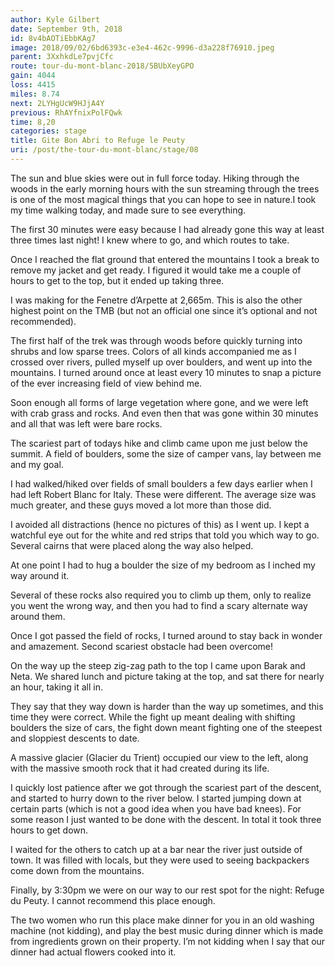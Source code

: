 ```yaml
---
author: Kyle Gilbert
date: September 9th, 2018
id: 8v4bAOTiEbbKAg7
image: 2018/09/02/6bd6393c-e3e4-462c-9996-d3a228f76910.jpeg
parent: 3XxhkdLe7pvjCfc
route: tour-du-mont-blanc-2018/5BUbXeyGPO
gain: 4044
loss: 4415
miles: 8.74
next: 2LYHgUcW9HJjA4Y
previous: RhAYfnixPolFQwk
time: 8,20
categories: stage
title: Gite Bon Abri to Refuge le Peuty
uri: /post/the-tour-du-mont-blanc/stage/08
---
```


<Stats />

<Route />

The sun and blue skies were out in full force today. Hiking through the
woods in the early morning hours with the sun streaming through the trees is
one of the most magical things that you can hope to see in nature.I took my
time walking today, and made sure to see everything.

The first 30 minutes were easy because I had already gone this way at least
three times last night! I knew where to go, and which routes to take.

Once I reached the flat ground that entered the mountains I took a break to
remove my jacket and get ready. I figured it would take me a couple of hours to
get to the top, but it ended up taking three.

I was making for the Fenetre d’Arpette at 2,665m. This is also the other highest
point on the TMB (but not an official one since it’s optional and not
recommended).

The first half of the trek was through woods before quickly turning into shrubs
and low sparse trees. Colors of all kinds accompanied me as I crossed over
rivers, pulled myself up over boulders, and went up into the mountains. I
turned around once at least every 10 minutes to snap a picture of the ever
increasing field of view behind me.

Soon enough all forms of large vegetation where gone, and we were left with crab
grass and rocks. And even then that was gone within 30 minutes and all that was
left were bare rocks.

The scariest part of todays hike and climb came upon me just below the summit. A
field of boulders, some the size of camper vans, lay between me and my goal.

I had walked/hiked over fields of small boulders a few days earlier when I had
left Robert Blanc for Italy. These were different. The average size was much
greater, and these guys moved a lot more than those did.

I avoided all distractions (hence no pictures of this) as I went up. I kept a
watchful eye out for the white and red strips that told you which way to go.
Several cairns that were placed along the way also helped.

At one point I had to hug a boulder the size of my bedroom as I inched my way
around it.

Several of these rocks also required you to climb up them, only to realize you
went the wrong way, and then you had to find a scary alternate way around
them.

Once I got passed the field of rocks, I turned around to stay back in wonder and
amazement. Second scariest obstacle had been overcome!

On the way up the steep zig-zag path to the top I came upon Barak and Neta. We
shared lunch and picture taking at the top, and sat there for nearly an hour,
taking it all in.

They say that they way down is harder than the way up sometimes, and this time
they were correct. While the fight up meant dealing with shifting boulders the
size of cars, the fight down meant fighting one of the steepest and sloppiest
descents to date.

A massive glacier (Glacier du Trient) occupied our view to the left, along with
the massive smooth rock that it had created during its life.

I quickly lost patience after we got through the scariest part of the descent,
and started to hurry down to the river below. I started jumping down at certain
parts (which is not a good idea when you have bad knees). For some reason I
just wanted to be done with the descent. In total it took three hours to get
down.

I waited for the others to catch up at a bar near the river just outside of
town. It was filled with locals, but they were used to seeing backpackers come
down from the mountains.

Finally, by 3:30pm we were on our way to our rest spot for the night: Refuge du
Peuty. I cannot recommend this place enough.

The two women who run this place make dinner for you in an old washing machine
(not kidding), and play the best music during dinner which is made from
ingredients grown on their property. I’m not kidding when I say that our dinner
had actual flowers cooked into it.

